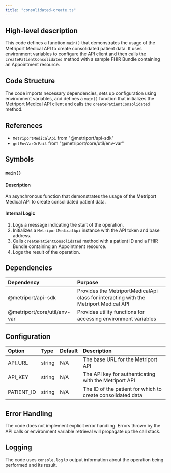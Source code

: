 ```yaml
---
title: "consolidated-create.ts"
---
```


## High-level description
This code defines a function `main()` that demonstrates the usage of the Metriport Medical API to create consolidated patient data. It uses environment variables to configure the API client and then calls the `createPatientConsolidated` method with a sample FHIR Bundle containing an Appointment resource.

## Code Structure
The code imports necessary dependencies, sets up configuration using environment variables, and defines a `main()` function that initializes the Metriport Medical API client and calls the `createPatientConsolidated` method.

## References
- `MetriportMedicalApi` from "@metriport/api-sdk"
- `getEnvVarOrFail` from "@metriport/core/util/env-var"

## Symbols

### `main()`
#### Description
An asynchronous function that demonstrates the usage of the Metriport Medical API to create consolidated patient data.

#### Internal Logic
1. Logs a message indicating the start of the operation.
2. Initializes a `MetriportMedicalApi` instance with the API token and base address.
3. Calls `createPatientConsolidated` method with a patient ID and a FHIR Bundle containing an Appointment resource.
4. Logs the result of the operation.

## Dependencies
| Dependency | Purpose |
|:-----------|:--------|
| @metriport/api-sdk | Provides the MetriportMedicalApi class for interacting with the Metriport Medical API |
| @metriport/core/util/env-var | Provides utility functions for accessing environment variables |

## Configuration
| Option | Type | Default | Description |
|:-------|:-----|:--------|:------------|
| API_URL | string | N/A | The base URL for the Metriport API |
| API_KEY | string | N/A | The API key for authenticating with the Metriport API |
| PATIENT_ID | string | N/A | The ID of the patient for which to create consolidated data |

## Error Handling
The code does not implement explicit error handling. Errors thrown by the API calls or environment variable retrieval will propagate up the call stack.

## Logging
The code uses `console.log` to output information about the operation being performed and its result.